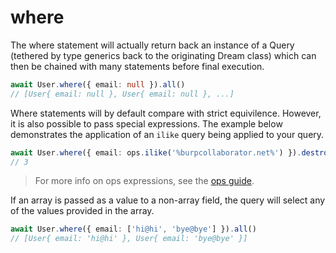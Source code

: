 
# where

The where statement will actually return back an instance of a Query (tethered by type generics back to the originating Dream class) which can then be chained with many statements before final execution.

```ts
await User.where({ email: null }).all()
// [User{ email: null }, User{ email: null }, ...]
```

Where statements will by default compare with strict equivilence. However, it is also possible to pass special expressions. The example below demonstrates the application of an `ilike` query being applied to your query.

```ts
await User.where({ email: ops.ilike('%burpcollaborator.net%') }).destroy()
// 3
```

> For more info on ops expressions, see the [ops guide](/docs/models/querying/ops).

If an array is passed as a value to a non-array field, the query will select any of the values provided in the array.

```ts
await User.where({ email: ['hi@hi', 'bye@bye'] }).all()
// [User{ email: 'hi@hi' }, User{ email: 'bye@bye' }]
```
